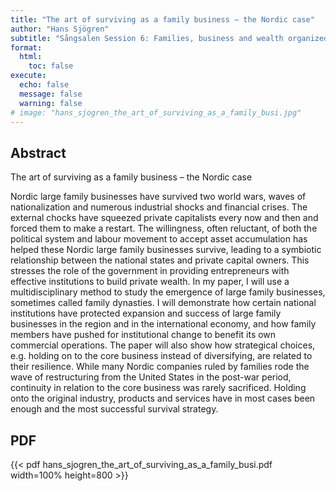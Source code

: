 ---
title: "The art of surviving as a family business – the Nordic case"
author: "Hans Sjögren"
subtitle: "Sångsalen Session 6: Families, business and wealth organized by Staffan Albinsson"
format:
  html:
    toc: false
execute:
  echo: false
  message: false
  warning: false
# image: "hans_sjogren_the_art_of_surviving_as_a_family_busi.jpg"
---

## Abstract

The art of surviving as a family business – the Nordic case

Nordic large family businesses have survived two world wars, waves of nationalization and numerous industrial shocks and financial crises. The external chocks have squeezed private capitalists every now and then and forced them to make a restart. The willingness, often reluctant, of both the political system and labour movement to accept asset accumulation has helped these Nordic large family businesses survive, leading to a symbiotic relationship between the national states and private capital owners. This stresses the role of the government in providing entrepreneurs with effective institutions to build private wealth. In my paper, I will use a multidisciplinary method to study the emergence of large family businesses, sometimes called family dynasties. I will demonstrate how certain national institutions have protected expansion and success of large family businesses in the region and in the international economy, and how family members have pushed for institutional change to benefit its own commercial operations. The paper will also show how strategical choices, e.g.  holding on to the core business instead of diversifying, are related to their resilience. While many Nordic companies ruled by families rode the wave of restructuring from the United States in the post-war period, continuity in relation to the core business was rarely sacrificed. Holding onto the original industry, products and services have in most cases been enough and the most successful survival strategy.

## PDF

{{< pdf hans_sjogren_the_art_of_surviving_as_a_family_busi.pdf width=100% height=800 >}}

